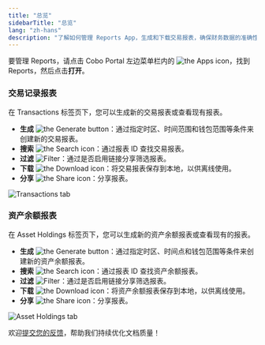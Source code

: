 ```yaml
---
title: "总览"
sidebarTitle: "总览"
lang: "zh-hans"
description: "了解如何管理 Reports App，生成和下载交易报表，确保财务数据的准确性。"
---
```


要管理 Reports，请点击 Cobo Portal 左边菜单栏内的 <img src="/cn/images/portal-apps/reports/apps.svg" className="icon" alt="the Apps icon"/>，找到 Reports，然后点击**打开**。

### 交易记录报表

在 Transactions 标签页下，您可以生成新的交易报表或查看现有报表。

- **生成** <img src="/cn/images/portal-apps/reports/generate.svg" className="icon" alt="the Generate button"/>：通过指定时区、时间范围和钱包范围等条件来创建新的交易报表。
- **搜索** <img src="/cn/images/portal-apps/reports/search.svg" className="icon" alt="the Search icon"/>：通过报表 ID 查找交易报表。
- **过滤** <img src="/cn/images/portal-apps/reports/filter.svg" className="icon" alt="Filter" />：通过是否启用链接分享筛选报表。
- **下载** <img src="/cn/images/portal-apps/reports/download.svg" className="icon" alt="the Download icon"/>：将交易报表保存到本地，以供离线使用。
- **分享** <img src="/cn/images/portal-apps/reports/share.svg" className="icon" alt="the Share icon"/>：分享报表。

<img src="/cn/images/portal-apps/reports/1.png" className="full_screen" alt="Transactions tab"/>

### 资产余额报表

在 Asset Holdings 标签页下，您可以生成新的资产余额报表或查看现有的报表。

- **生成** <img src="/cn/images/portal-apps/reports/generate.svg" className="icon" alt="the Generate button"/>：通过指定时区、时间点和钱包范围等条件来创建新的资产余额报表。
- **搜索** <img src="/cn/images/portal-apps/reports/search.svg" className="icon" alt="the Search icon"/>：通过报表 ID 查找资产余额报表。
- **过滤** <img src="/cn/images/portal-apps/reports/filter.svg" className="icon" alt="Filter" />：通过是否启用链接分享筛选报表。
- **下载** <img src="/cn/images/portal-apps/reports/download.svg" className="icon" alt="the Download icon"/>：将资产余额报表保存到本地，以供离线使用。
- **分享** <img src="/cn/images/portal-apps/reports/share.svg" className="icon" alt="the Share icon"/>：分享报表。

<img src="/cn/images/portal-apps/reports/2.png" className="full_screen" alt="Asset Holdings tab"/>

<Tip>欢迎[提交您的反馈](https://forms.zohopublic.com/cobo/form/DocumentFeedbackForm/formperma/QvLOhxJv1_JMsJ-1dleZ8Itb_7rzN-LtgvsDdxosoVI?referrername=manuals)，帮助我们持续优化文档质量！</Tip>